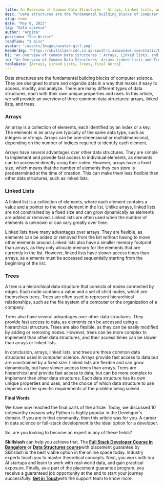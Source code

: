 ```yaml
---
title: An Overview of Common Data Structures - Arrays, Linked lists, and Trees - Skillslash
desc: "Data structures are the fundamental building blocks of computer science. They are designed to store and organize data in a way that makes it easy to access, modify, and analyze..."
slug: home
date: "May 8, 2023"
tag: "Data science"
author: "Arpita"
position: "Seo Writer"
readTime: "2 mins"
avatar: "/assets/Images/avatar-girl.png"
headerImg: "https://skillslash-cdn.s3.ap-south-1.amazonaws.com/static/blog/An-overview-of-common-data-structures-08-05-2023.webp"
h1: "An Overview of Common Data Structures : Arrays, Linked lists, and Trees - Skillslash"
id: "An-Overview-of-Common-Data-Structures -Arrays-Linked-lists-and-Trees"
tableData: [Arrays, Linked Lists, Trees, Final Words]
---
```


Data structures are the fundamental building blocks of computer science. They are designed to store and organize data in a way that makes it easy to access, modify, and analyze. There are many different types of data structures, each with their own unique properties and uses. In this article, we will provide an overview of three common data structures: arrays, linked lists, and trees.

### Arrays

An array is a collection of elements, each identified by an index or a key. The elements in an array are typically of the same data type, such as integers or strings. Arrays can be one-dimensional or multidimensional, depending on the number of indices required to identify each element.

Arrays have several advantages over other data structures. They are simple to implement and provide fast access to individual elements, as elements can be accessed directly using their index. However, arrays have a fixed size, which means that the number of elements they can store is predetermined at the time of creation. This can make them less flexible than other data structures, such as linked lists.

### Linked Lists

A linked list is a collection of elements, where each element contains a value and a pointer to the next element in the list. Unlike arrays, linked lists are not constrained by a fixed size and can grow dynamically as elements are added or removed. Linked lists are often used when the number of elements is unknown or can vary greatly over time.

Linked lists have many advantages over arrays. They are flexible, as elements can be added or removed from the list without having to move other elements around. Linked lists also have a smaller memory footprint than arrays, as they only allocate memory for the elements that are currently in the list. However, linked lists have slower access times than arrays, as elements must be accessed sequentially starting from the beginning of the list.

### Trees

A tree is a hierarchical data structure that consists of nodes connected by edges. Each node contains a value and a set of child nodes, which are themselves trees. Trees are often used to represent hierarchical relationships, such as the file system of a computer or the organization of a company.

Trees also have several advantages over other data structures. They provide fast access to data, as elements can be accessed using a hierarchical structure. Trees are also flexible, as they can be easily modified by adding or removing nodes. However, trees can be more complex to implement than other data structures, and their access times can be slower than arrays or linked lists.

In conclusion, arrays, linked lists, and trees are three common data structures used in computer science. Arrays provide fast access to data but are constrained by a fixed size. Linked lists are flexible and can grow dynamically, but have slower access times than arrays. Trees are hierarchical and provide fast access to data, but can be more complex to implement than other data structures. Each data structure has its own unique properties and uses, and the choice of which data structure to use depends on the specific requirements of the problem being solved.

**Final Words**

We have now reached the final parts of the article. Today, we discussed 10 noteworthy reasons why Python is highly popular in the Developer's domain. If you are in that community, then this article was for you. A career in data science or full-stack development is the ideal option for a developer.

So, are you looking to become an expert in any of these fields?

**Skillslash** can help you achieve that. The [ **Full Stack Developer Course In Bangalore** ](https://skillslash.com/system-design-course)or [**Data Structures course**](https://skillslash.com/best-dsa-course)with placement guarantee by Skillslash is the best viable option in the online space today. Industry experts teach you to master theoretical concepts. Next, you work with top AI startups and learn to work with real-world data, and gain practical exposure. Finally, as a part of the placement guarantee program, you receive a guaranteed job opportunity at the end to start your journey successfully. [**Get in Touch**](https://skillslash.com/best-data-structures-algorithms-course)with the support team to know more.
